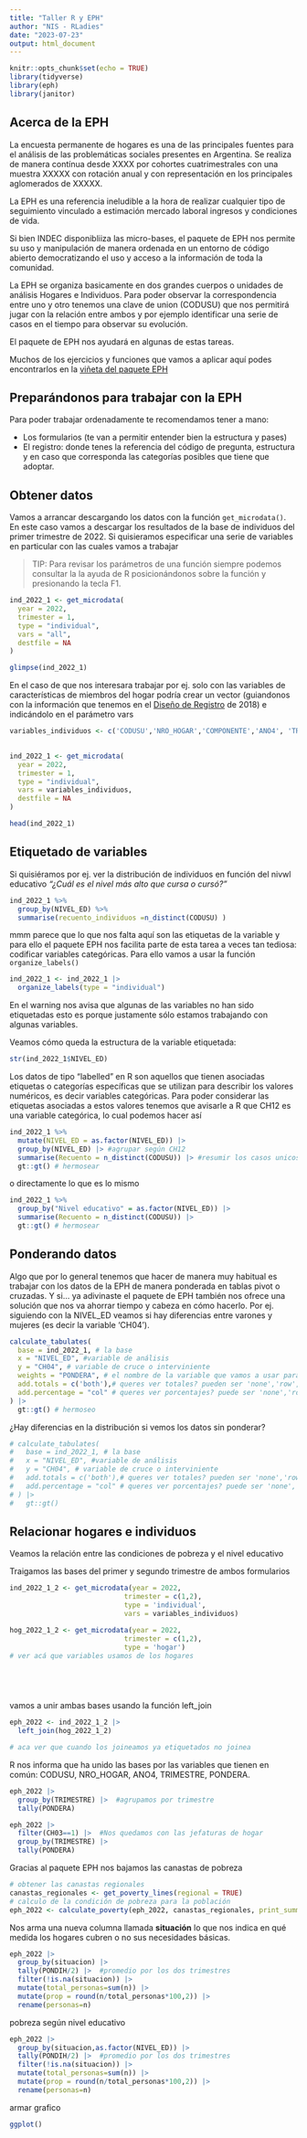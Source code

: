```yaml
---
title: "Taller R y EPH"
author: "NIS - RLadies"
date: "2023-07-23"
output: html_document
---
```


```r
knitr::opts_chunk$set(echo = TRUE)
library(tidyverse)
library(eph)
library(janitor)

```

## Acerca de la EPH

La encuesta permanente de hogares es una de las principales fuentes para el análisis de las problemáticas sociales presentes en Argentina. Se realiza de manera contínua desde XXXX por cohortes cuatrimestrales con una muestra XXXXX con rotación anual y con representación en los principales aglomerados de XXXXX.

La EPH es una referencia ineludible a la hora de realizar cualquier tipo de seguimiento vinculado a estimación mercado laboral ingresos y condiciones de vida.

Si bien INDEC disponibliiza las micro-bases, el paquete de EPH nos permite su uso y manipulación de manera ordenada en un entorno de código abierto democratizando el uso y acceso a la información de toda la comunidad.

La EPH se organiza basicamente en dos grandes cuerpos o unidades de análisis Hogares e Individuos. Para poder observar la correspondencia entre uno y otro tenemos una clave de union (CODUSU) que nos permitirá jugar con la relación entre ambos y por ejemplo identificar una serie de casos en el tiempo para observar su evolución.

El paquete de EPH nos ayudará en algunas de estas tareas.

Muchos de los ejercicios y funciones que vamos a aplicar aquí podes encontrarlos en la [viñeta del paquete EPH](https://holatam.github.io/eph/index.html) 


## Preparándonos para trabajar con la EPH

Para poder trabajar ordenadamente te recomendamos tener a mano:

-   Los formularios (te van a permitir entender bien la estructura y pases)
-   El registro: donde tenes la referencia del código de pregunta, estructura y en caso que corresponda las categorías posibles que tiene que adoptar.

<!-- acá agregar los links a cada uno y agergarlos dentro de la carpeta del proyecto -->

## Obtener datos

Vamos a arrancar descargando los datos con la función `get_microdata()`. En este caso vamos a descargar los resultados de la base de individuos del primer trimestre de 2022. Si quisieramos especificar una serie de variables en particular con las cuales vamos a trabajar

> TIP: Para revisar los parámetros de una función siempre podemos consultar la la ayuda de R posicionándonos sobre la función y presionando la tecla F1.

```r
ind_2022_1 <- get_microdata(
  year = 2022,
  trimester = 1,
  type = "individual",
  vars = "all",
  destfile = NA
)

glimpse(ind_2022_1)
```

En el caso de que nos interesara trabajar por ej. solo con las variables de características de miembros del hogar podría crear un vector (guiandonos con la información que tenemos en el [Diseño de Registro](https://www.indec.gob.ar/ftp/cuadros/menusuperior/eph/EPH_registro_t218.pdf) de 2018) e indicándolo en el parámetro vars

```r
variables_individuos <- c('CODUSU','NRO_HOGAR','COMPONENTE','ANO4', 'TRIMESTRE','CH04','CH03', 'CH06', 'NIVEL_ED','PONDERA', 'ESTADO') 
  

ind_2022_1 <- get_microdata(
  year = 2022,
  trimester = 1,
  type = "individual",
  vars = variables_individuos,
  destfile = NA
)

head(ind_2022_1)

```

## Etiquetado de variables

Si quisiéramos por ej. ver la distribución de individuos en función del nivwl educativo *"¿Cuál es el nivel más alto que cursa o cursó?"*

```r
ind_2022_1 %>% 
  group_by(NIVEL_ED) %>% 
  summarise(recuento_individuos =n_distinct(CODUSU) )
```

mmm parece que lo que nos falta aquí son las etiquetas de la variable y para ello el paquete EPH nos facilita parte de esta tarea a veces tan tediosa: codificar variables categóricas. Para ello vamos a usar la función `organize_labels()`

```r
ind_2022_1 <- ind_2022_1 |> 
  organize_labels(type = "individual")

```

En el warning nos avisa que algunas de las variables no han sido etiquetadas esto es porque justamente sólo estamos trabajando con algunas variables.

Veamos cómo queda la estructura de la variable etiquetada:

```r
str(ind_2022_1$NIVEL_ED)
```

Los datos de tipo "labelled" en R son aquellos que tienen asociadas etiquetas o categorías específicas que se utilizan para describir los valores numéricos, es decir variables categóricas. Para poder considerar las etiquetas asociadas a estos valores tenemos que avisarle a R que CH12 es una variable categórica, lo cual podemos hacer así

```r

ind_2022_1 %>% 
  mutate(NIVEL_ED = as.factor(NIVEL_ED)) |> 
  group_by(NIVEL_ED) |> #agrupar según CH12 
  summarise(Recuento = n_distinct(CODUSU)) |> #resumir los casos unicos de la variable CODUSU
  gt::gt() # hermosear
```

o directamente lo que es lo mismo

```r
ind_2022_1 %>% 
  group_by("Nivel educativo" = as.factor(NIVEL_ED)) |> 
  summarise(Recuento = n_distinct(CODUSU)) |> 
  gt::gt() # hermosear
```

## Ponderando datos

Algo que por lo general tenemos que hacer de manera muy habitual es trabajar con los datos de la EPH de manera ponderada en tablas pivot o cruzadas. 
Y si... ya adivinaste el paquete de EPH también nos ofrece una solución que nos va ahorrar tiempo y cabeza en cómo hacerlo. Por ej. siguiendo con la NIVEL_ED veamos si hay diferencias entre varones y mujeres (es decir la variable 'CH04').

```r
calculate_tabulates(
  base = ind_2022_1, # la base
  x = "NIVEL_ED", #variable de análisis
  y = "CH04", # variable de cruce o interviniente
  weights = "PONDERA", # el nombre de la variable que vamos a usar para ponderar
  add.totals = c('both'),# queres ver totales? pueden ser 'none','row','col','both' 
  add.percentage = "col" # queres ver porcentajes? puede ser 'none','row','col' 
) |> 
  gt::gt() # hermoseo
```

¿Hay diferencias en la distribución si vemos los datos sin ponderar?

<!-- ver si esta parte se la dejamos para que la escriban elles -->

```r
# calculate_tabulates(
#   base = ind_2022_1, # la base
#   x = "NIVEL_ED", #variable de análisis
#   y = "CH04", # variable de cruce o interviniente
#   add.totals = c('both'),# queres ver totales? pueden ser 'none','row','col','both' 
#   add.percentage = "col" # queres ver porcentajes? puede ser 'none','row','col' 
# ) |> 
#   gt::gt() 
```

## Relacionar hogares e individuos

Veamos la relación entre las condiciones de pobreza  y el nivel educativo

Traigamos las bases del primer y segundo trimestre de ambos formularios

```r
ind_2022_1_2 <- get_microdata(year = 2022,
                            trimester = c(1,2),
                            type = 'individual',
                            vars = variables_individuos) 

hog_2022_1_2 <- get_microdata(year = 2022,
                            trimester = c(1,2),
                            type = 'hogar') 
# ver acá que variables usamos de los hogares



  
```
vamos a unir ambas bases usando la función left_join

```r
eph_2022 <- ind_2022_1_2 |> 
  left_join(hog_2022_1_2)

# aca ver que cuando los joineamos ya etiquetados no joinea 
```
R nos informa que ha unido las bases por las variables que tienen en común: CODUSU, NRO_HOGAR, ANO4, TRIMESTRE, PONDERA.

```r
eph_2022 |> 
  group_by(TRIMESTRE) |>  #agrupamos por trimestre
  tally(PONDERA) 
```
```r
eph_2022 |> 
  filter(CH03==1) |>  #Nos quedamos con las jefaturas de hogar
  group_by(TRIMESTRE) |> 
  tally(PONDERA)
```

Gracias al paquete EPH nos bajamos las canastas de pobreza


```r
# obtener las canastas regionales
canastas_regionales <- get_poverty_lines(regional = TRUE)
# calculo de la condición de pobreza para la población
eph_2022 <- calculate_poverty(eph_2022, canastas_regionales, print_summary = TRUE)
```

Nos arma una nueva columna llamada **situación** lo que nos indica en qué medida los hogares cubren o no sus necesidades básicas. 


```r
eph_2022 |> 
  group_by(situacion) |> 
  tally(PONDIH/2) |>  #promedio por los dos trimestres
  filter(!is.na(situacion)) |> 
  mutate(total_personas=sum(n)) |> 
  mutate(prop = round(n/total_personas*100,2)) |> 
  rename(personas=n)
```
pobreza según nivel educativo

```r

eph_2022 |> 
  group_by(situacion,as.factor(NIVEL_ED)) |> 
  tally(PONDIH/2) |>  #promedio por los dos trimestres
  filter(!is.na(situacion)) |> 
  mutate(total_personas=sum(n)) |> 
  mutate(prop = round(n/total_personas*100,2)) |> 
  rename(personas=n)
```

armar grafico 

```r
ggplot()
```

